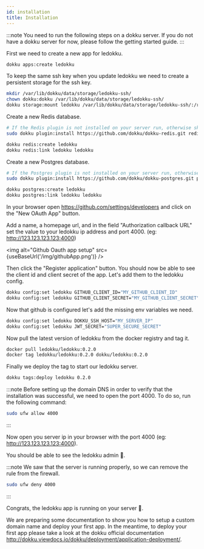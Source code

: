 ```yaml
---
id: installation
title: Installation
---
```



:::note
You need to run the following steps on a dokku server.
If you do not have a dokku server for now, please follow the getting started guide.
:::

First we need to create a new app for ledokku.

```sh
dokku apps:create ledokku
```

To keep the same ssh key when you update ledokku we need to create a persistent storage for the ssh key.

```sh
mkdir /var/lib/dokku/data/storage/ledokku-ssh/
chown dokku:dokku /var/lib/dokku/data/storage/ledokku-ssh/
dokku storage:mount ledokku /var/lib/dokku/data/storage/ledokku-ssh/:/root/.ssh
```

Create a new Redis database.

```sh
# If the Redis plugin is not installed on your server run, otherwise skip this command
sudo dokku plugin:install https://github.com/dokku/dokku-redis.git redis
```

```sh
dokku redis:create ledokku
dokku redis:link ledokku ledokku
```

Create a new Postgres database.

```sh
# If the Postgres plugin is not installed on your server run, otherwise skip this command
sudo dokku plugin:install https://github.com/dokku/dokku-postgres.git postgres
```

```sh
dokku postgres:create ledokku
dokku postgres:link ledokku ledokku
```

In your browser open https://github.com/settings/developers and click on the "New OAuth App" button.

Add a name, a homepage url, and in the field "Authorization callback URL" set the value to your ledokku ip address and port 4000. (eg: http://123.123.123.123:4000)

<img alt="Github Oauth app setup" src={useBaseUrl('/img/githubApp.png')} />

Then click the "Register application" button. You should now be able to see the client id and client secret of the app. Let's add them to the ledokku config.

```sh
dokku config:set ledokku GITHUB_CLIENT_ID="MY_GITHUB_CLIENT_ID"
dokku config:set ledokku GITHUB_CLIENT_SECRET="MY_GITHUB_CLIENT_SECRET"
```

Now that github is configured let's add the missing env variables we need.

```sh
dokku config:set ledokku DOKKU_SSH_HOST="MY_SERVER_IP"
dokku config:set ledokku JWT_SECRET="SUPER_SECURE_SECRET"
```

Now pull the latest version of ledokku from the docker registry and tag it.

```sh
docker pull ledokku/ledokku:0.2.0
docker tag ledokku/ledokku:0.2.0 dokku/ledokku:0.2.0
```

Finally we deploy the tag to start our ledokku server.

```sh
dokku tags:deploy ledokku 0.2.0
```

:::note
Before setting up the domain DNS in order to verify that the installation was successful, we need to open the port 4000. To do so, run the following command:

```sh
sudo ufw allow 4000
```

:::

Now open you server ip in your browser with the port 4000 (eg: http://123.123.123.123:4000).

You should be able to see the ledokku admin 🎉.

:::note
We saw that the server is running properly, so we can remove the rule from the firewall.

```sh
sudo ufw deny 4000
```

:::

Congrats, the ledokku app is running on your server 👏.

We are preparing some documentation to show you how to setup a custom domain name and deploy your first app.
In the meantime, to deploy your first app please take a look at the dokku official documentation http://dokku.viewdocs.io/dokku/deployment/application-deployment/.
